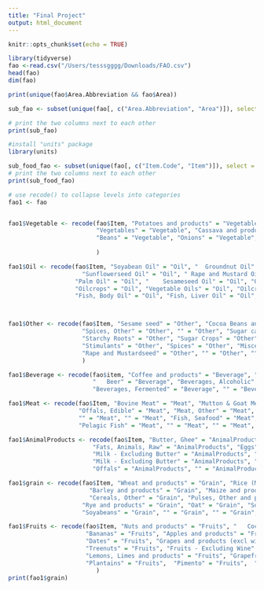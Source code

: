 ```yaml
---
title: "Final Project"
output: html_document
---
```


```r
knitr::opts_chunk$set(echo = TRUE)
```

```r
library(tidyverse)
fao <-read.csv("/Users/tesssgggg/Downloads/FAO.csv")
head(fao)
dim(fao)
```
```r
print(unique(fao$Area.Abbreviation && fao$Area))

sub_fao <- subset(unique(fao[, c("Area.Abbreviation", "Area")]), select = c("Area.Abbreviation", "Area"))

# print the two columns next to each other
print(sub_fao)
```
```r
#install "units" package
library(units)

```
```r
sub_food_fao <- subset(unique(fao[, c("Item.Code", "Item")]), select = c("Item.Code", "Item"))
# print the two columns next to each other
print(sub_food_fao)

# use recode() to collapse levels into categories
fao1 <- fao


fao1$Vegetable <- recode(fao$Item, "Potatoes and products" = "Vegetable", "Vegetables, Other" = "Vegetable", 
                         "Vegetables" = "Vegetable", "Cassava and products" = "Vegetable", "Sweet potatoes" = "Vegetable", 
                         "Beans" = "Vegetable", "Onions" = "Vegetable", "" = "Vegetable", "" = "Vegetable", 
                         
                         )

fao1$Oil <- recode(fao$Item, "Soyabean Oil" = "Oil", "	Groundnut Oil" = "Oil", 
                     "Sunflowerseed Oil" = "Oil", "	Rape and Mustard Oil" = "Oil", "Cottonseed Oil" = "Oil", 
                   "Palm Oil" = "Oil", "	Sesameseed Oil" = "Oil", "Olive Oil" = "Oil", "Oilcrops Oil, Other" = "Oil", 
                   "Oilcrops" = "Oil", "Vegetable Oils" = "Oil", "Oilcrops, Other" = "Oil", "Maize Germ Oil" = "Oil",
                   "Fish, Body Oil" = "Oil", "Fish, Liver Oil" = "Oil", "" = "Oil",)



fao1$Other <- recode(fao$Item, "Sesame seed" = "Other", "Cocoa Beans and products" = "Other", "Pepper" = "Other", 
                     "Spices, Other" = "Other", "" = "Other", "Sugar cane" = "Other", "Sugar beet" = "Other","	Sugar (Raw Equivalent)" = "Other", "Sweeteners, Other" = "Other", "Honey" = "Other", "	Infant food" = "Other", "Cereals - Excluding Beer" = "Other", 
                     "Starchy Roots" = "Other", "Sugar Crops" = "Other", "Sugar & Sweeteners" = "Other", 
                     "Stimulants" = "Other", "Spices" = "Other", "Miscellaneous" = "Other", "Roots, Other" = "Other",
                     "Rape and Mustardseed" = "Other", "" = "Other", "" = "Other"
                     )

fao1$Beverage <- recode(fao$item, "Coffee and products" = "Beverage", "	Tea (including mate)" = "Beverage", "Wine" = "Beverage", 
                        "	Beer" = "Beverage", "Beverages, Alcoholic" = "Beverage", "Alcoholic Beverages" = "Beverage",
                        "Beverages, Fermented" = "Beverage", "" = "Beverage", )

fao1$Meat <- recode(fao$Item, "Bovine Meat" = "Meat", "Mutton & Goat Meat" = "Meat", "Poultry Meat" = "Meat", 
                    "Offals, Edible" = "Meat", "Meat, Other" = "Meat", "Freshwater Fish" = "Meat", "Meat" = "Meat", 
                    "" = "Meat", "" = "Meat", "Fish, Seafood" = "Meat", "Pigmeat" = "Meat", "	Demersal Fish" = "Meat",
                    "Pelagic Fish" = "Meat", "" = "Meat", "" = "Meat", )

fao1$AnimalProducts <- recode(fao$Item, "Butter, Ghee" = "AnimalProducts", "Cream" = "AnimalProducts", 
                        "Fats, Animals, Raw" = "AnimalProducts", "Eggs" = "AnimalProducts", 
                        "Milk - Excluding Butter" = "AnimalProducts", "Eggs" = "AnimalProducts", 
                        "Milk - Excluding Butter" = "AnimalProducts", "Animal fats" = "AnimalProducts", 
                        "Offals" = "AnimalProducts", "" = "AnimalProducts")

fao1$grain <- recode(fao$Item, "Wheat and products" = "Grain", "Rice (Milled Equivalent)" = "Grain",
                       "Barley and products" = "Grain", "Maize and products" = "Grain", "	Millet and products" = "Grain", 
                       "Cereals, Other" = "Grain", "Pulses, Other and products" = "Grain", "Pulses" = "Grain", 
                     "Rye and products" = "Grain", "Oat" = "Grain", "Sorghum and products" = "Grain", "Peas" = "Grain", 
                     "Soyabeans" = "Grain", "" = "Grain", "" = "Grain", "" = "Grain")

fao1$Fruits <- recode(fao$Item, "Nuts and products" = "Fruits", "	Coconuts - Incl Copra" = "Fruits", "Olives (including preserved)" = "Fruits", "	Tomatoes and products" = "Fruits", "Oranges, Mandarines" = "Fruits", "Citrus, Other	" = "Fruits", 
                      "Bananas" = "Fruits", "Apples and products" = "Fruits", "Pineapples and products" = "Fruits",
                      "Dates" = "Fruits", "Grapes and products (excl wine)" = "Fruits", "Fruits, Other" = "Fruits", 
                      "Treenuts" = "Fruits", "Fruits - Excluding Wine" = "Fruits", "Groundnuts (Shelled Eq)" = "Fruits", 
                      "Lemons, Limes and products" = "Fruits", "Grapefruit and products" = "Fruits", 
                      "Plantains" = "Fruits",  "Pimento" = "Fruits",  "" = "Fruits", 
                         )
print(fao1$grain)
```

